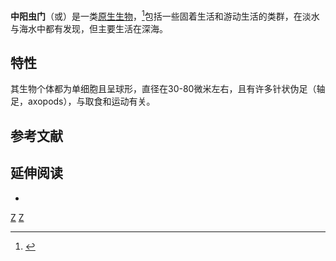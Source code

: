 {{expand english|time=2019-11-08T10:11:21+00:00}}
{{Automatic taxobox
| taxon = Centrohelid
| authority = [[Kühn|Kühn]], 1926
| image = Raphidiophrys contractilis.jpg
| image_width = 220px
| image_caption = ''Raphidiophrys contractilis''
| subdivision_ranks = 科
| subdivision = [[Raphidiophryidae|Raphidiophryidae]]
<br>[[Acanthocystidae|Acanthocystidae]]
<br>[[Heterophryidae|Heterophryidae]]
}}
'''中阳虫门'''（{{lang|en|Centrohelid}}或{{lang|en|Centroheliozoa}}）是一类[[原生生物|原生生物]]，<ref name="pmid15148395">{{cite journal |author=Nikolaev SI |title=The twilight of Heliozoa and rise of Rhizaria, an emerging supergroup of amoeboid eukaryotes |journal=Proc. Natl. Acad. Sci. U.S.A. |volume=101 |issue=21 |pages=8066–8071 |pmid=15148395 |pmc=419558 |doi=10.1073/pnas.0308602101 |url=http://www.pnas.org/cgi/pmidlookup?view=long&pmid=15148395 |author2=Berney C |author3=Fahrni JF |display-authors=3 |last4=Bolivar |first4=I |last5=Polet |first5=S |last6=Mylnikov |first6=AP |last7=Aleshin |first7=VV |last8=Petrov |first8=NB |last9=Pawlowski |first9=J |date=May 2004 |access-date=2013-04-10 |archive-date=2020-04-10 |archive-url=https://web.archive.org/web/20200410123518/https://www.pnas.org/content/101/21/8066.long |dead-url=no }}</ref>包括一些固着生活和游动生活的类群，在淡水与海水中都有发现，但主要生活在深海。

==特性==
其生物个体都为单细胞且呈球形，直径在30-80微米左右，且有许多针状伪足（轴足，axopods），与取食和运动有关。 

== 参考文献 ==
{{reflist}}

==延伸阅读==
* {{cite journal |author=Patterson DJ |title=The Diversity of Eukaryotes |journal=Am. Nat. |volume=154 |issue=S4 |pages=S96–S124 |pmid=10527921 |doi=10.1086/303287 |url=http://www.journals.uchicago.edu/cgi-bin/resolve?AN991002 |date=October 1999 |access-date=2013-04-10 |archive-date=2020-11-22 |archive-url=https://web.archive.org/web/20201122202926/https://www.journals.uchicago.edu/cgi-bin/resolve?AN991002 |dead-url=no }}

{{真核生物}}

{{Taxonbar}}
[[Category:1926年描述的分类群|Z]]
[[Category:原生生物|Z]]